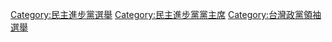 [[Category:民主進步黨選舉|Category:民主進步黨選舉]]
[[Category:民主進步黨黨主席|Category:民主進步黨黨主席]]
[[Category:台灣政黨領袖選舉|Category:台灣政黨領袖選舉]]
